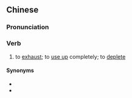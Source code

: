 {{also|用尽}}
==Chinese==
{{zh-forms|s=用尽}}

===Pronunciation===
{{zh-pron
|m=yòngjìn
|c=jung6 zeon6
|mn=iōng-chīn
|cat=v
}}

===Verb===
{{zh-verb}}

# to [[exhaust]]; to [[use up]] completely; to [[deplete]]

====Synonyms====
* {{zh-l|耗盡}}
* {{zh-l|用光}}
